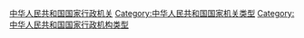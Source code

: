 [[Category:中华人民共和国国家行政机关|]]
[[Category:中华人民共和国国家机关类型|Category:中华人民共和国国家机关类型]]
[[Category:中华人民共和国国家行政机构类型|Category:中华人民共和国国家行政机构类型]]